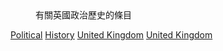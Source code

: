 {{Portal|政治|英國|歷史}}
:有關英國政治歷史的條目

[[Category:英國各主題歷史|Political]]
[[Category:英國政治|History]]
[[Category:各國政治史|United Kingdom]]
[[Category:歐洲各國政治史|United Kingdom]]